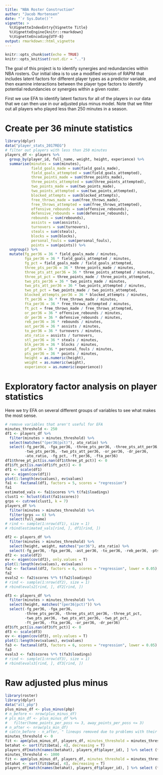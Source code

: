 ```yaml
---
title: "NBA Roster Construction"
author: "Jacob Mortensen"
date: "`r Sys.Date()`"
vignette: >
  %\VignetteIndexEntry{Vignette Title}
  %\VignetteEngine{knitr::rmarkdown}
  %\VignetteEncoding{UTF-8}
output: rmarkdown::html_vignette
---
```

```r
knitr::opts_chunk$set(echo = TRUE)
knitr::opts_knit$set(root.dir = "..")
```
The goal of this project is to identify synergies and redundancies within NBA 
rosters. Our initial idea is to use a modified version of RAPM that includes
latent factors for different player types as a predictor variable, and then
examine interactions between the player type factors to identify potential
redundancies or synergies within a given roster. 

First we use EFA to identify latent factors for all of the players in our
data that we can then use in our adjusted plus minus model. Note that we
filter out all players who played less than 250 minutes in a season.

# Create per 36 minute statistics
```r
library(dplyr)
data("player_stats_2017REG")
# filter out players with less than 250 minutes
players_df <- players %>% 
  group_by(player_id, full_name, weight, height, experience) %>%
  summarise(minutes = sum(minutes),
            field_goals_made = sum(field_goals_made),
            field_goals_attempted = sum(field_goals_attempted),
            three_points_made = sum(three_points_made),
            three_points_attempted = sum(three_points_attempted),
            two_points_made = sum(two_points_made),
            two_points_attempted = sum(two_points_attempted),
            blocked_attempts = sum(blocked_attempts),
            free_throws_made = sum(free_throws_made),
            free_throws_attempted = sum(free_throws_attempted),
            offensive_rebounds = sum(offensive_rebounds),
            defensive_rebounds = sum(defensive_rebounds),
            rebounds = sum(rebounds),
            assists = sum(assists),
            turnovers = sum(turnovers),
            steals = sum(steals),
            blocks = sum(blocks),
            personal_fouls = sum(personal_fouls),
            points = sum(points)) %>%
  ungroup() %>%
  mutate(fg_per36 = 36 * field_goals_made / minutes,
         fga_per36 = 36 * field_goals_attempted / minutes,
         fg_pct = field_goals_made / field_goals_attempted,
         three_pts_per36 = 36 * three_points_made / minutes,
         three_pts_att_per36 = 36 * three_points_attempted / minutes,
         three_pt_pct = three_points_made / three_points_attempted,
         two_pts_per36 = 36 * two_points_made / minutes,
         two_pts_att_per36 = 36 * two_points_attempted / minutes,
         two_pt_pct = two_points_made / two_points_attempted,
         blocked_attempts_per36 = 36 * blocked_attempts / minutes,
         ft_per36 = 36 * free_throws_made / minutes,
         fta_per36 = 36 * free_throws_attempted / minutes,
         ft_pct = free_throws_made / free_throws_attempted,
         or_per36 = 36 * offensive_rebounds / minutes,
         dr_per36 = 36 * defensive_rebounds / minutes,
         reb_per36 = 36 * rebounds / minutes,
         ast_per36 = 36 * assists / minutes,
         to_per36 = 36 * turnovers / minutes,
         ato_ratio = assists / turnovers,
         stl_per36 = 36 * steals / minutes,
         blk_per36 = 36 * blocks / minutes,
         pf_per36 = 36 * personal_fouls / minutes,
         pts_per36 = 36 * points / minutes,
         height = as.numeric(height),
         weight = as.numeric(weight),
         experience = as.numeric(experience))
```

# Exploratory factor analysis on player statistics
Here we try EFA on several different groups of variables to see what makes the most sense.
```r
# remove variables that aren't useful for EFA
minutes_threshold <- 250
df1 <- players_df %>%
  filter(minutes > minutes_threshold) %>%
  select(matches("(per36|pct)"), ato_ratio) %>% 
  select(-fg_per36, -fga_per36, -three_pts_per36, -three_pts_att_per36, 
         -two_pts_per36, -two_pts_att_per36, -or_per36, -dr_per36, 
         -ato_ratio, -fg_pct, -ft_per36, -fta_per36)
df1$three_pt_pct[is.nan(df1$three_pt_pct)] <- 0
df1$ft_pct[is.nan(df1$ft_pct)] <- 0
df1 <- scale(df1)
ev <- eigen(cov(df1))
plot(1:length(ev$values), ev$values)
fa1 <- factanal(df1, factors = 5, scores = "regression")
fa1
estimated_vals <- fa1$scores %*% t(fa1$loadings)
clust1 <- hclust(dist(fa1$scores))
grps <- cutree(clust1, k = 7)
players_df %>%
  filter(minutes > minutes_threshold) %>%
  filter(grps == 6) %>%
  select(full_name)
# rind <- sample(1:nrow(df1), size = 1)
# rbind(estimated_vals[rind, ], df1[rind, ])

df2 <- players_df %>%
  filter(minutes > minutes_threshold) %>%
  select(height, weight, matches("per36"), ato_ratio) %>%
  select(-fg_per36, -fga_per36, -ast_per36, -to_per36, -reb_per36, -pts_per36)
df2 <- scale(df2)
ev <- eigen(cov(df2), only.values = T)
plot(1:length(ev$values), ev$values)
fa2 <- factanal(df2, factors = 6, scores = "regression", lower = 0.05)
fa2
evals2 <- fa2$scores %*% t(fa2$loadings)
# rind <- sample(1:nrow(df2), size = 1)
# rbind(evals2[rind, ], df2[rind, ])

df3 <- players_df %>%
  filter(minutes > minutes_threshold) %>%
  select(height, matches("(per36|pct)")) %>%
  select(-fg_per36, -fga_per36, 
         -three_pts_per36, -three_pts_att_per36, -three_pt_pct,
         -two_pts_per36, -two_pts_att_per36, -two_pt_pct,
         -ft_per36, -fta_per36, -or_per36, -dr_per36)
df3$ft_pct[is.nan(df3$ft_pct)] <- 0
df3 <- scale(df3)
ev <- eigen(cov(df3), only.values = T)
plot(1:length(ev$values), ev$values)
fa3 <- factanal(df3, factors = 6, scores = "regression", lower = 0.05)
fa3
evals3 <- fa3$scores %*% t(fa3$loadings)
# rind <- sample(1:nrow(df3), size = 1)
# rbind(evals3[rind, ], df3[rind, ])
```

# Raw adjusted plus minus
```r
library(roster)
library(dplyr)
data("all_pbp")
plus_minus_df <- plus_minus(pbp)
# n_before <- nrow(plus_minus_df)
# pls_min_df <- plus_minus_df %>%
#   filter(home_points_per_poss <= 3, away_points_per_poss <= 3)
# n_after <- nrow(pls_min_df)
# cat(n_before - n_after, " lineups removed due to problems with their per_poss stats")
minutes_threshold <- 0
fit <- apm(plus_minus_df, players_df, minutes_threshold = minutes_threshold, weights = T)
betahat <- sort(fit$beta[, 4], decreasing = T)
players_df[match(names(betahat), players_df$player_id), ] %>% select (full_name)
minutes_threshold <- 1000
fit <- apm(plus_minus_df, players_df, minutes_threshold = minutes_threshold, weights = T)
betahat <- sort(fit$beta[, 4], decreasing = T)
players_df[match(names(betahat), players_df$player_id), ] %>% select (full_name)
```


